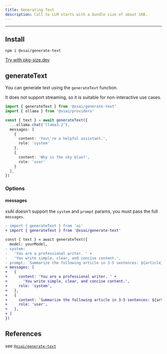 ```yaml
---
title: Generating Text
description: Call to LLM starts with a bundle size of about 1KB.
---
```


---

## Install

```package-install
npm i @xsai/generate-text
```

[Try with pkg-size.dev](https://pkg-size.dev/@xsai/generate-text)

## generateText

You can generate text using the `generateText` function.

It does not support streaming, so it is suitable for non-interactive use cases.

```ts twoslash
import { generateText } from '@xsai/generate-text'
import { ollama } from '@xsai/providers'

const { text } = await generateText({
  ...ollama.chat('llama3.2'),
  messages: [
    {
      content: 'You\'re a helpful assistant.',
      role: 'system'
    },
    {
      content: 'Why is the sky blue?',
      role: 'user'
    }
  ],
})
```

### Options

#### messages

xsAI doesn't support the `system` and `prompt` params,
you must pass the full `messages`.

```diff
- import { generateText } from 'ai'
+ import { generateText } from '@xsai/generate-text'

const { text } = await generateText({
  model: yourModel,
- system:
-   'You are a professional writer. ' +
-   'You write simple, clear, and concise content.',
- prompt: `Summarize the following article in 3-5 sentences: ${article}`,
+ messages: [
+   {
+     content: 'You are a professional writer. ' +
+       'You write simple, clear, and concise content.',
+     role: 'system',
+   },
+   {
+     content: `Summarize the following article in 3-5 sentences: ${article}`,
+     role: 'user',
+   },
+ ]
})
```

## References

see [`@xsai/generate-text`](../references/generate-text)
